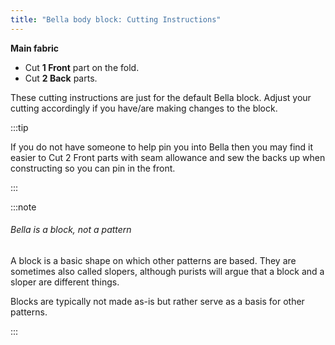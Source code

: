```yaml
---
title: "Bella body block: Cutting Instructions"
---
```


**Main fabric**

- Cut **1 Front** part on the fold.
- Cut **2 Back** parts.

These cutting instructions are just for the default Bella block. Adjust your cutting accordingly if you have/are making changes to the block.

:::tip


If you do not have someone to help pin you into Bella then you may find it easier to Cut 2 Front parts with seam allowance and sew the backs up when constructing so you can pin in the front.

:::

:::note


###### Bella is a block, not a pattern

A block is a basic shape on which other patterns are based.
They are sometimes also called slopers, although purists will argue that a block and a sloper are different things.

Blocks are typically not made as-is but rather serve as a basis for other patterns.

:::

